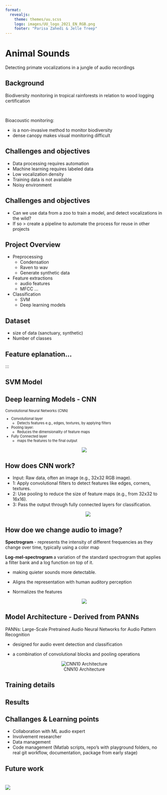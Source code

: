 ```yaml
--- 
format: 
  revealjs:
    theme: themes/uu.scss
    logo: images/UU_logo_2021_EN_RGB.png
    footer: "Parisa Zahedi & Jelle Treep"
---
```


# Animal Sounds {data-background-color="#FFCD00"}

::: {.r-stack}
Detecting primate vocalizations in a jungle of audio recordings
:::

## Background

::: {.theme-section}
Biodiversity monitoring in tropical rainforests in relation to wood logging certification

<br> 

Bioacoustic monitoring: 

-   is a non-invasive method to monitor biodiversity
-   dense canopy makes visual monitoring difficult

:::

## {data-background-image="images/Slide6.jpg"}


## Challenges and objectives
::: {.theme-section-large}
-   Data processing requires automation
-   Machine learning requires labeled data
-   Low vocalization density
-   Training data is not available
-   Noisy environment
:::

## {data-background-image="images/Slide8.jpg"}

## Challenges and objectives
::: {.theme-section}
-   Can we use data from a zoo to train a model, and detect vocalizations in the wild?
-   If so > create a pipeline to automate the process for reuse in other projects
:::

## {data-background-image="images/Slide10.jpg"}

## {data-background-image="images/Slide11.jpg"}

## {data-background-image="images/Slide14.jpg"}

## {data-background-image="images/Slide23.jpg"}

## {data-background-image="images/Slide24.jpg"}

## Project Overview

::: {.theme-section}
- Preprocessing
  - Condensation
  - Raven to wav 
  - Generate synthetic data

- Feature extractions
  - audio features
  - MFCC ...

- Classification
    - SVM
    - Deep learning models


:::


## Dataset

::: {.theme-section}
- size of data (sanctuary, synthetic)
- Number of classes

:::
## Feature eplanation...
:::

## SVM Model

::: {.theme-section}
:::

## Deep learning Models - CNN

::: {.theme-section}
<div style="font-size: 0.8em;">
Convolutional Neural Networks (CNN)

- Convolutional layer
  - Detects features e.g., edges, textures, by applying filters
- Pooling layer: 
  - Reduces the dimensionality of feature maps 
- Fully Connected layer
  - maps the features to the final output 
</div>
<div style="text-align: center;">
![](images/convolution.png)
</div>
:::

## How does CNN work?
::: {.theme-section}
- Input: Raw data, often an image (e.g., 32x32 RGB image).
- 1: Apply convolutional filters to detect features like edges, corners, textures.
- 2: Use pooling to reduce the size of feature maps (e.g., from 32x32 to 16x16).
- 3: Pass the output through fully connected layers for classification.
<div style="text-align: center;">  
![](images/cnn.png)
</div>
:::

## How doe we change audio to image?
::: {.theme-section}
<b>Spectrogram</b>
- represents the intensity of different frequencies as they change over time, typically using a color map 

<b>Log-mel-spectrogram </b> a variation of the standard spectrogram that applies a filter bank and a log function on top of it. 

-	making quieter sounds more detectable.

-	Aligns the representation with human auditory perception

-	Normalizes the features

<div style="text-align: center;">  
![](images/logmel.png)
</div>
:::

## Model Architecture - Derived from PANNs
::: {.theme-section}

PANNs: Large-Scale Pretrained Audio Neural Networks for Audio Pattern Recognition

- designed for audio event detection and classification

- a combination of convolutional blocks and pooling operations 

<div style="text-align: center;">  
![CNN10 Architecture](images/cnn10.png)
</div>
:::


## Training details

::: {.theme-section}

:::

## Results

::: {.theme-section}

:::

## Challanges & Learning points

::: {.theme-section}


- Collaboration with ML audio expert
- Involvement researcher
- Data management
- Code management (Matlab scripts, repo’s with playground folders, no real git workflow, documentation, package from early stage)
:::

## Future work

::: {.theme-section}

:::

# {data-background-color="#FFCD00"}

![](images/UU_logo_2021_EN_RGB_payoff.png)